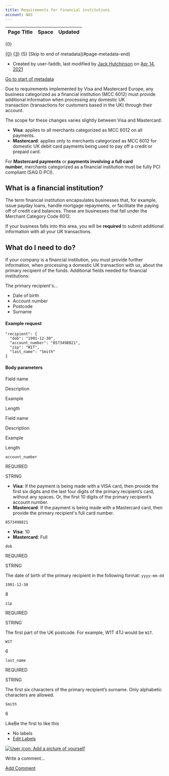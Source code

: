 ```yaml
---
title: Requirements for financial institutions
account: NAS
---
```


<table class="aui"> <thead> <tr class="header"> <th class="search-result-title">Page Title</th> <th class="search-result-space">Space</th> <th class="search-result-date">Updated</th> </tr> </thead> </table> <p class="search-result-count">{0}</p> <tr class="search-result"> <td class="search-result-title"><a href="{1}" class="content-type-{2}"><span>{0}</span></a></td> <td class="search-result-space"><a class="space" href="/display/{4}/" title="{3}">{3}</a></td> <td class="search-result-date"><span class="date" title="{6}">{5}</span></td> </tr> [Skip to end of metadata](#page-metadata-end)

*   Created by user-faddb, last modified by [Jack Hutchinson](    /display/~jack.hutchinson
    ) on [Apr 14, 2021](/pages/diffpagesbyversion.action?pageId=8488765&selectedPageVersions=4&selectedPageVersions=5 "Show changes")

[Go to start of metadata](#page-metadata-start)

Due to requirements implemented by Visa and Mastercard Europe, any business categorized as a financial institution (MCC 6012) must provide additional information when processing any domestic UK transaction (transactions for customers based in the UK) through their account.

The scope for these changes varies slightly between Visa and Mastercard:

*   **Visa**: applies to all merchants categorized as MCC 6012 on all payments.
*   **Mastercard**: applies only to merchants categorized as MCC 6012 for domestic UK debit card payments being used to pay off a credit or prepaid card.

For **Mastercard payments** or **payments involving** **a full card number**, merchants categorized as a financial institution must be fully PCI compliant (SAQ D PCI).

What is a financial institution?
--------------------------------

The term financial institution encapsulates businesses that, for example, issue payday loans, handle mortgage repayments, or facilitate the paying off of credit card balances. These are businesses that fall under the Merchant Category Code 6012.

If your business falls into this area, you will be **required** to submit additional information with all your UK transactions.

What do I need to do?
---------------------

If your company is a financial institution, you must provide further information, when processing a domestic UK transaction with us, about the primary recipient of the funds. Additional fields needed for financial institutions:

The primary recipient's...

*   Date of birth
*   Account number
*   Postcode
*   Surname

#### Example request

    "recipient": {
      "dob": "1991-12-30",
      "account_number": "8573498821",
      "zip": "W1T",
      "last_name": "Smith"
    }

#### Body parameters

Field name

Description

Example

Length

Field name

Description

Example

Length

`account_number`

REQUIRED

STRING

*   **Visa**: If the payment is being made with a VISA card, then provide the first six digits and the last four digits of the primary recipient’s card, without any spaces. Or, the first 10 digits of the primary recipient’s account number.
*   **Mastercard**: If the payment is being made with a Mastercard card, then provide the primary recipient's full card number.

`8573498821`

*   **Visa**: 10
*   **Mastercard**: Full

`dob`

REQUIRED

STRING

The date of birth of the primary recipient in the following format: `yyyy-mm-dd`

`1991-12-30`

8

`zip`

REQUIRED

STRING

The first part of the UK postcode. For example, W1T 4TJ would be `W1T`.

`W1T`

6

`last_name`

REQUIRED

STRING

The first six characters of the primary recipient’s surname. Only alphabetic characters are allowed.

`Smith`

6

LikeBe the first to like this

*   No labels
*   [Edit Labels](# "Edit Labels (Type 'l')")

[![User icon: Add a picture of yourself](/s/en_GB/7901/abf7b35644d5a5d1d7e4b0969a83e8eb2b569fb5/_/images/icons/profilepics/add_profile_pic.svg)](/users/profile/editmyprofilepicture.action)

Write a comment…

[Add Comment](/display/x/Requirements+for+financial+institutions?showComments=true&showCommentArea=true#addcomment)
